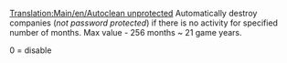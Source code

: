 [[Translation:Main/en/Autoclean unprotected]]
Automatically destroy companies (''not password protected'') if there is no activity for specified number of months. Max value - 256 months ~ 21 game years.

0 = disable